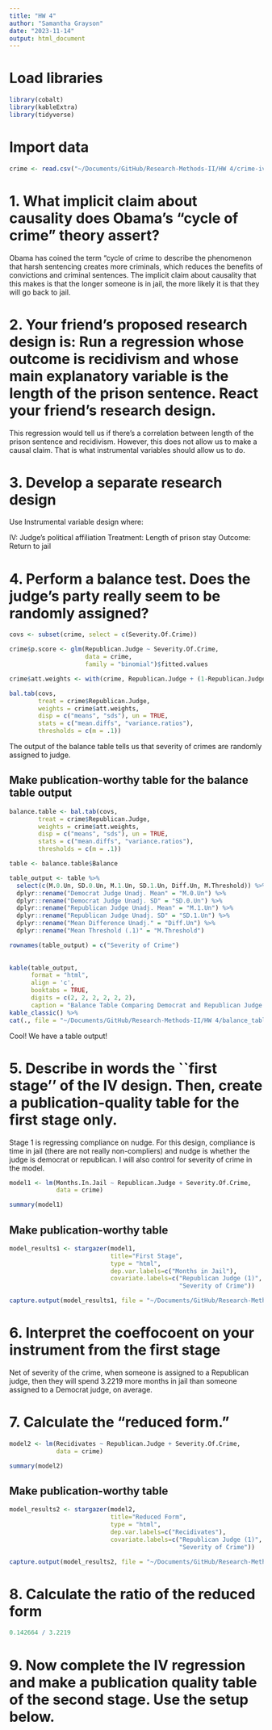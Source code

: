 ```yaml
---
title: "HW 4"
author: "Samantha Grayson"
date: "2023-11-14"
output: html_document
---
```


# Load libraries

```r
library(cobalt)
library(kableExtra)
library(tidyverse)
```

# Import data

```r
crime <- read.csv("~/Documents/GitHub/Research-Methods-II/HW 4/crime-iv.csv")
```


# 1. What implicit claim about causality does Obama's "cycle of crime" theory assert? 

Obama has coined the term "cycle of crime to describe the phenomenon that harsh sentencing creates more criminals, which reduces the benefits of convictions and criminal sentences. The implicit claim about causality that this makes is that the longer someone is in jail, the more likely it is that they will go back to jail. 

# 2. Your friend's proposed research design is: Run a regression whose outcome is recidivism and whose main explanatory variable is the length of the prison sentence. React your friend's research design. 

This regression would tell us if there's a correlation between length of the prison sentence and recidivism. However, this does not allow us to make a causal claim. That is what instrumental variables should allow us to do. 


# 3. Develop a separate research design

Use Instrumental variable design where: 

IV: Judge's political affiliation
Treatment: Length of prison stay
Outcome: Return to jail


# 4. Perform a balance test. Does the judge's party really seem to be randomly assigned? 

```r
covs <- subset(crime, select = c(Severity.Of.Crime))

crime$p.score <- glm(Republican.Judge ~ Severity.Of.Crime,
                     data = crime,
                     family = "binomial")$fitted.values

crime$att.weights <- with(crime, Republican.Judge + (1-Republican.Judge)*p.score/(1-p.score))

bal.tab(covs, 
        treat = crime$Republican.Judge, 
        weights = crime$att.weights,
        disp = c("means", "sds"), un = TRUE, 
        stats = c("mean.diffs", "variance.ratios"),
        thresholds = c(m = .1))
```

The output of the balance table tells us that severity of crimes are randomly assigned to judge. 


## Make publication-worthy table for the balance table output

```r
balance.table <- bal.tab(covs, 
        treat = crime$Republican.Judge, 
        weights = crime$att.weights,
        disp = c("means", "sds"), un = TRUE,
        stats = c("mean.diffs", "variance.ratios"),
        thresholds = c(m = .1))

table <- balance.table$Balance

table_output <- table %>% 
  select(c(M.0.Un, SD.0.Un, M.1.Un, SD.1.Un, Diff.Un, M.Threshold)) %>% 
  dplyr::rename("Democrat Judge Unadj. Mean" = "M.0.Un") %>% 
  dplyr::rename("Democrat Judge Unadj. SD" = "SD.0.Un") %>% 
  dplyr::rename("Republican Judge Unadj. Mean" = "M.1.Un") %>% 
  dplyr::rename("Republican Judge Unadj. SD" = "SD.1.Un") %>% 
  dplyr::rename("Mean Difference Unadj." = "Diff.Un") %>% 
  dplyr::rename("Mean Threshold (.1)" = "M.Threshold") 

rownames(table_output) = c("Severity of Crime")
  
  
kable(table_output,
      format = "html",
      align = 'c',
      booktabs = TRUE,
      digits = c(2, 2, 2, 2, 2, 2),
      caption = "Balance Table Comparing Democrat and Republican Judge Cases") %>%
kable_classic() %>% 
cat(., file = "~/Documents/GitHub/Research-Methods-II/HW 4/balance_table_output.html")

```

Cool! We have a table output!


# 5. Describe in words the ``first stage'' of the IV design. Then, create a publication-quality table for the first stage only. 

Stage 1 is regressing compliance on nudge. For this design, compliance is time in jail (there are not really non-compliers) and nudge is whether the judge is democrat or republican. I will also control for severity of crime in the model.

```r
model1 <- lm(Months.In.Jail ~ Republican.Judge + Severity.Of.Crime,
             data = crime)

summary(model1)
```


## Make publication-worthy table 

```r
model_results1 <- stargazer(model1, 
                            title="First Stage", 
                            type = "html", 
                            dep.var.labels=c("Months in Jail"), 
                            covariate.labels=c("Republican Judge (1)",
                                               "Severity of Crime")) 

capture.output(model_results1, file = "~/Documents/GitHub/Research-Methods-II/HW 4/model1.html")
```


# 6. Interpret the coeffocoent on your instrument from the first stage

Net of severity of the crime, when someone is assigned to a Republican judge, then they will spend 3.2219 more months in jail than someone assigned to a Democrat judge, on average.


# 7. Calculate the "reduced form." 

```r
model2 <- lm(Recidivates ~ Republican.Judge + Severity.Of.Crime,
             data = crime)

summary(model2)
```


## Make publication-worthy table 

```r
model_results2 <- stargazer(model2, 
                            title="Reduced Form", 
                            type = "html", 
                            dep.var.labels=c("Recidivates"), 
                            covariate.labels=c("Republican Judge (1)",
                                               "Severity of Crime")) 

capture.output(model_results2, file = "~/Documents/GitHub/Research-Methods-II/HW 4/model2.html")
```


# 8. Calculate the ratio of the reduced form

```r
0.142664 / 3.2219
```


# 9. Now complete the IV regression and make a publication quality table of the second stage. Use the setup below. 






